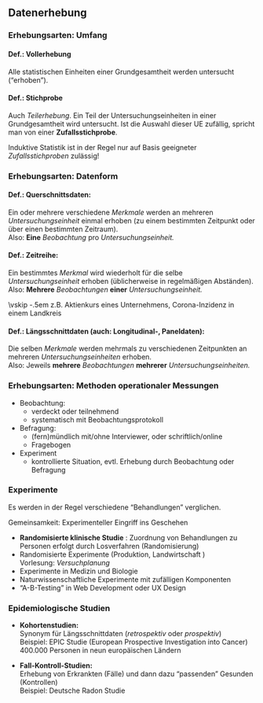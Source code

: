 ## Datenerhebung

### Erhebungsarten: Umfang

:::{.block}
#### Def.: **Vollerhebung**  
Alle statistischen Einheiten einer Grundgesamtheit werden untersucht ("erhoben").
:::

:::{.block}
#### Def.: **Stichprobe**
Auch *Teilerhebung*. Ein Teil der Untersuchungseinheiten in einer Grundgesamtheit wird untersucht.
Ist die Auswahl dieser UE zufällig, spricht man von einer **Zufallsstichprobe**. 
:::

Induktive Statistik ist in der Regel nur auf Basis geeigneter *Zufallsstichproben* zulässig!

### Erhebungsarten: Datenform

:::{.block}
#### Def.: **Querschnittsdaten:**  
Ein oder mehrere verschiedene *Merkmale* werden an mehreren *Untersuchungseinheit* einmal erhoben (zu einem bestimmten Zeitpunkt oder über einen bestimmten Zeitraum).  
Also: **Eine** *Beobachtung* pro *Untersuchungseinheit.*
:::

:::{.block}
#### Def.: **Zeitreihe:**  
Ein bestimmtes *Merkmal* wird wiederholt für die selbe *Untersuchungseinheit* erhoben (üblicherweise in regelmäßigen Abständen).   
Also: **Mehrere** *Beobachtungen* **einer** *Untersuchungseinheit.*  
:::
\vskip -.5em 
z.B. Aktienkurs eines Unternehmens, Corona-Inzidenz in einem Landkreis


:::{.block}
#### Def.: **Längsschnittdaten** (auch: Longitudinal-, Paneldaten):  
Die selben *Merkmale* werden mehrmals zu verschiedenen Zeitpunkten
an mehreren *Untersuchungseinheiten* erhoben.  
Also: Jeweils **mehrere** *Beobachtungen* **mehrerer** *Untersuchungseinheiten.*
:::

### Erhebungsarten: Methoden operationaler Messungen 

- Beobachtung: 
  - verdeckt oder teilnehmend
  - systematisch mit Beobachtungsprotokoll

- Befragung:
   - (fern)mündlich mit/ohne Interviewer, oder schriftlich/online
   - Fragebogen  

- Experiment
   - kontrollierte Situation, evtl. Erhebung durch Beobachtung oder Befragung

### Experimente

Es werden in der Regel verschiedene "Behandlungen" verglichen.

Gemeinsamkeit: Experimenteller Eingriff ins Geschehen

-  **Randomisierte klinische Studie** : Zuordnung von Behandlungen zu Personen erfolgt durch Losverfahren (Randomisierung)
-  Randomisierte Experimente (Produktion, Landwirtschaft )  
    Vorlesung: *Versuchplanung*
- Experimente in Medizin und Biologie
- Naturwissenschaftliche Experimente mit zufälligen Komponenten
- "A-B-Testing" in Web Development oder UX Design


### Epidemiologische Studien

-  **Kohortenstudien:**  
Synonym für Längsschnittdaten (*retrospektiv* oder *prospektiv*)  
  Beispiel: EPIC Studie (European Prospective Investigation into Cancer)
  400.000 Personen in neun europäischen Ländern

- **Fall-Kontroll-Studien:**  
Erhebung von Erkrankten (Fälle) und dann dazu "passenden" Gesunden (Kontrollen)  
Beispiel: Deutsche Radon Studie



